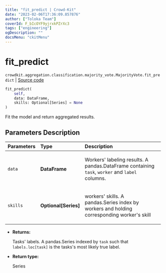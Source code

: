 ```yaml
---
title: "fit_predict | Crowd-Kit"
date: "2023-02-06T17:36:09.857876"
author: ["Toloka Team"]
coverId: F_bIcOYF9yjrxkPZrXc3
tags: ["engineering"]
ogDescription: ""
docsMenu: "ckitMenu"
---
```


# fit_predict
`crowdkit.aggregation.classification.majority_vote.MajorityVote.fit_predict` | [Source code](https://github.com/Toloka/crowd-kit/blob/v1.2.0/crowdkit/aggregation/classification/majority_vote.py#L127)

```python
fit_predict(
    self,
    data: DataFrame,
    skills: Optional[Series] = None
)
```

Fit the model and return aggregated results.

## Parameters Description

| Parameters | Type | Description |
| :----------| :----| :-----------|
`data`|**DataFrame**|<p>Workers&#x27; labeling results. A pandas.DataFrame containing `task`, `worker` and `label` columns.</p>
`skills`|**Optional\[Series\]**|<p>workers&#x27; skills. A pandas.Series index by workers and holding corresponding worker&#x27;s skill</p>

* **Returns:**

  Tasks' labels.
A pandas.Series indexed by `task` such that `labels.loc[task]`
is the tasks's most likely true label.

* **Return type:**

  Series